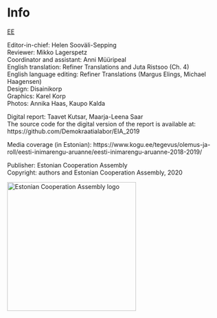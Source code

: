 # Info {.chapter7 .chapter7_section .chapter_section}

<div id="info-lang-btn"><a class="print-btn" href="../info.html">EE</a></div>

Editor-in-chief: Helen Sooväli-Sepping<br>
Reviewer: Mikko Lagerspetz<br>
Coordinator and assistant: Anni Müüripeal<br>
English translation: Refiner Translations and Juta Ristsoo (Ch. 4)<br>
English language editing: Refiner Translations (Margus Elings, Michael Haagensen)<br>
Design: Disainikorp<br>
Graphics: Karel Korp<br>
Photos: Annika Haas, Kaupo Kalda<br>

Digital report: Taavet Kutsar, Maarja-Leena Saar<br>
The source code for the digital version of the report is available at: https://github.com/Demokraatialabor/EIA_2019<br>


Media coverage (in Estonian):
https://www.kogu.ee/tegevus/olemus-ja-roll/eesti-inimarengu-aruanne/eesti-inimarengu-aruanne-2018-2019/

Publisher: Estonian Cooperation Assembly<br>
Copyright: authors and Estonian Cooperation Assembly, 2020<br>


<div class="kogu-logo"><a href="https://www.kogu.ee"><img src="../figures/KOGU_logo_peamine.png" alt="Estonian Cooperation Assembly logo" width="300"></a></div>
